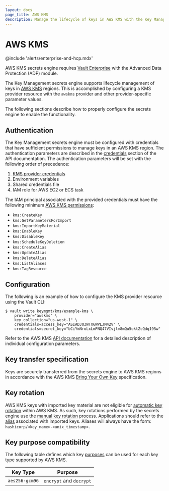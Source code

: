 ```yaml
---
layout: docs
page_title: AWS KMS
description: Manage the lifecycle of keys in AWS KMS with the Key Management secrets engine plugin.
---
```


# AWS KMS

@include 'alerts/enterprise-and-hcp.mdx'

AWS KMS secrets engine requires [Vault Enterprise](https://www.hashicorp.com/products/vault/pricing)
with the Advanced Data Protection (ADP) module.

The Key Management secrets engine supports lifecycle management of keys in [AWS KMS](https://aws.amazon.com/kms/)
regions. This is accomplished by configuring a KMS provider resource with the `awskms` provider and
other provider-specific parameter values.

The following sections describe how to properly configure the secrets engine to enable
the functionality.

## Authentication

The Key Management secrets engine must be configured with credentials that have sufficient
permissions to manage keys in an AWS KMS region. The authentication parameters are described
in the [credentials](/vault/api-docs/secret/key-management/awskms#credentials) section of the API
documentation. The authentication parameters will be set with the following order of
precedence:

1. [KMS provider credentials](/vault/api-docs/secret/key-management/awskms#credentials)
2. Environment variables
3. Shared credentials file
4. IAM role for AWS EC2 or ECS task

The IAM principal associated with the provided credentials must have the following minimum
[AWS KMS permissions](https://docs.aws.amazon.com/kms/latest/developerguide/kms-api-permissions-reference.html):

- `kms:CreateKey`
- `kms:GetParametersForImport`
- `kms:ImportKeyMaterial`
- `kms:EnableKey`
- `kms:DisableKey`
- `kms:ScheduleKeyDeletion`
- `kms:CreateAlias`
- `kms:UpdateAlias`
- `kms:DeleteAlias`
- `kms:ListAliases`
- `kms:TagResource`

## Configuration

The following is an example of how to configure the KMS provider resource using the Vault CLI:

```text
$ vault write keymgmt/kms/example-kms \
    provider="awskms" \
    key_collection="us-west-1" \
    credentials=access_key="ASIADJO3WTX6WPLJM42V" \
    credentials=secret_key="bCiYmNroLxLmPNQ47VIvjlm8mQu5oktZcQdq195w"
```

Refer to the AWS KMS [API documentation](/vault/api-docs/secret/key-management/awskms)
for a detailed description of individual configuration parameters.

## Key transfer specification

Keys are securely transferred from the secrets engine to AWS KMS regions in accordance
with the AWS KMS [Bring Your Own Key](https://docs.aws.amazon.com/kms/latest/developerguide/importing-keys.html)
specification.

## Key rotation

AWS KMS keys with imported key material are not eligible for
[automatic key rotation](https://docs.aws.amazon.com/kms/latest/developerguide/rotate-keys.html)
within AWS KMS. As such, key rotations performed by the secrets engine use the
[manual key rotation](https://docs.aws.amazon.com/kms/latest/developerguide/rotate-keys.html#rotate-keys-manually)
process. Applications should refer to the [alias](https://docs.aws.amazon.com/kms/latest/developerguide/kms-alias.html)
associated with imported keys. Aliases will always have the form: `hashicorp/<key_name>-<unix_timestamp>`.

## Key purpose compatibility

The following table defines which key [purposes](/vault/api-docs/secret/key-management#purpose) can be used
for each key type supported by AWS KMS.

| Key Type       | Purpose                 |
| -------------- | ----------------------- |
| `aes256-gcm96` | `encrypt` and `decrypt` |
